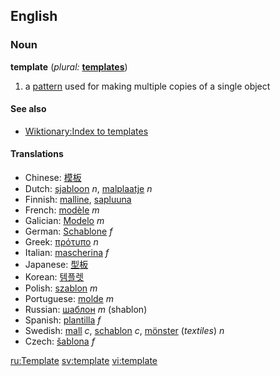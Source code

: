 ==English==

===Noun===
'''template'''  (''plural:'' '''[[templates]]''')
# a [[pattern]] used for making multiple copies of a single object

====See also====
*[[Wiktionary:Index to templates]]

====Translations====
*Chinese: [[模板]]
*Dutch: [[sjabloon]] ''n'', [[malplaatje]] ''n''
*Finnish: [[malline]], [[sapluuna]]
*French: [[modèle]] ''m'' <!-- [[calibre]] ''m'', ???-->
*Galician: [[Modelo]] ''m''
*German: [[Schablone]] ''f''
*Greek: [[πρότυπο]] ''n''
*Italian: [[mascherina]] ''f''
*Japanese: [[型板]]
*Korean: [[템플렛]]
*Polish: [[szablon]] ''m''
*Portuguese: [[molde]] ''m''
*Russian: [[шаблон]] ''m'' (shablon)
*Spanish: [[plantilla]] ''f''
*Swedish: [[mall]] ''c'', [[schablon]] ''c'', [[mönster]] (''textiles'') ''n''
*Czech: [[šablona]] ''f''

[[ru:Template]]
[[sv:template]]
[[vi:template]]